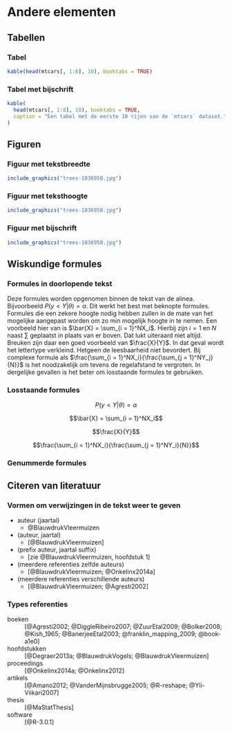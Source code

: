 # Andere elementen  {#h:kruisverwijzing}

## Tabellen

### Tabel

```r
kable(head(mtcars[, 1:8], 10), booktabs = TRUE)
```

### Tabel met bijschrift

```r
kable(
  head(mtcars[, 1:8], 10), booktabs = TRUE,
  caption = "Een tabel met de eerste 10 rijen van de `mtcars` dataset."
)
```

## Figuren

### Figuur met tekstbreedte

```r
include_graphics("trees-1036958.jpg")
```

### Figuur met teksthoogte

```r
include_graphics("trees-1036958.jpg")
```

### Figuur met bijschrift

```r
include_graphics("trees-1036958.jpg")
```

## Wiskundige formules

### Formules in doorlopende tekst

Deze formules worden opgenomen binnen de tekst van de alinea.
Bijvoorbeeld $P(y < Y|\theta) = \alpha$.
Dit werkt het best met beknopte formules.
Formules die een zekere hoogte nodig hebben zullen in de mate van het mogelijke aangepast worden om zo min mogelijk hoogte in te nemen.
Een voorbeeld hier van is $\bar{X} = \sum_{i = 1}^NX_i$.
Hierbij zijn $i = 1$ en $N$ naast $\sum$ geplaatst in plaats van er boven.
Dat lukt uiteraard niet altijd.
Breuken zijn daar een goed voorbeeld van $\frac{X}{Y}$.
In dat geval wordt het lettertype verkleind.
Hetgeen de leesbaarheid niet bevordert.
Bij complexe formule als $\frac{\sum_{i = 1}^NX_i}{\frac{\sum_{j = 1}^NY_j}{N}}$ is het noodzakelijk om tevens de regelafstand te vergroten.
In dergelijke gevallen is het beter om losstaande formules te gebruiken.

### Losstaande formules

$$P(y < Y|\theta) = \alpha$$

$$\bar{X} = \sum_{i = 1}^NX_i$$

$$\frac{X}{Y}$$

$$\frac{\sum_{i = 1}^NX_i}{\frac{\sum_{j = 1}^NY_i}{N}}$$

### Genummerde formules

\begin{equation}
  \bar{X} = \sum_{i = 1}^NX_i
  (\#eq:som0)
\end{equation}

\begin{equation}
  \frac{X}{Y}
  (\#eq:som)
\end{equation}

\begin{equation}
  \frac{\sum_{i = 1}^NX_i}{\frac{\sum_{j = 1}^NY_j}{N}}
  (\#eq:som1)
\end{equation}

## Citeren van literatuur

### Vormen om verwijzingen in de tekst weer te geven

- auteur (jaartal)
    - @BlauwdrukVleermuizen
- (auteur, jaartal)
    - [@BlauwdrukVleermuizen]
- (prefix auteur, jaartal suffix)
    - [zie @BlauwdrukVleermuizen, hoofdstuk 1]
- (meerdere referenties zelfde auteurs)
    - [@BlauwdrukVleermuizen; @Onkelinx2014a]
- (meerdere referenties verschillende auteurs)
    - [@BlauwdrukVleermuizen; @Agresti2002]

### Types referenties

boeken
  ~ [@Agresti2002; @DiggleRibeiro2007; @ZuurEtal2009; @Bolker2008; @Kish_1965; @BanerjeeEtal2003; @franklin_mapping_2009; @book-a1e0]

hoofdstukken
  ~ [@Degraer2013a; @BlauwdrukVogels; @BlauwdrukVleermuizen]

proceedings <!-- spell-check: ignore -->
  ~ [@Onkelinx2014a; @Onkelinx2012]

artikels
  ~ [@Amano2012; @VanderMijnsbrugge2005; @R-reshape; @Yli-Viikari2007]

thesis
  ~ [@MaStatThesis]
  
software
  ~ [@R-3.0.1]
